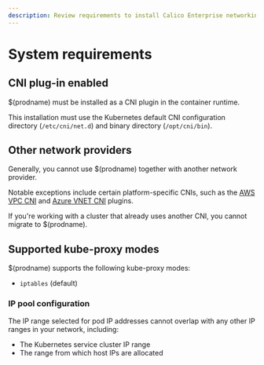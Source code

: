 ```yaml
---
description: Review requirements to install Calico Enterprise networking and network policy.
---
```



# System requirements

<ReqsSys orch='Kubernetes' />

## CNI plug-in enabled

$(prodname) must be installed as a CNI plugin in the container runtime.

This installation must use the Kubernetes default CNI configuration directory (`/etc/cni/net.d`) and binary directory (`/opt/cni/bin`).

## Other network providers

Generally, you cannot use $(prodname) together with another network provider.

Notable exceptions include certain platform-specific CNIs, such as the [AWS VPC CNI](https://github.com/aws/amazon-vpc-cni-k8s/blob/master/README.md) and [Azure VNET CNI](https://github.com/Azure/azure-container-networking/blob/master/docs/cni.md) plugins.

If you're working with a cluster that already uses another CNI, you cannot migrate to $(prodname).

## Supported kube-proxy modes

$(prodname) supports the following kube-proxy modes:

- `iptables` (default)

### IP pool configuration

The IP range selected for pod IP addresses cannot overlap with any other
IP ranges in your network, including:

- The Kubernetes service cluster IP range
- The range from which host IPs are allocated

<ReqsKernel />
